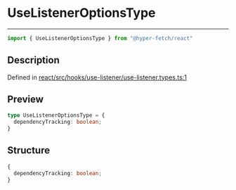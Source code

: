 

# UseListenerOptionsType

<div class="api-docs__separator" data-reactroot="">

---

</div><div class="api-docs__import" data-reactroot="">

```ts
import { UseListenerOptionsType } from "@hyper-fetch/react"
```

</div><div class="api-docs__section">

## Description

</div><div class="api-docs__description"><span class="api-docs__do-not-parse">



</span></div><p class="api-docs__definition">

Defined in [react/src/hooks/use-listener/use-listener.types.ts:1](https://github.com/BetterTyped/hyper-fetch/blob/c44d728f/packages/react/src/hooks/use-listener/use-listener.types.ts#L1)

</p><div class="api-docs__section">

## Preview

</div><div class="api-docs__preview type">

```ts
type UseListenerOptionsType = {
  dependencyTracking: boolean; 
}
```

</div><div class="api-docs__section">

## Structure

</div><div class="api-docs__returns">

```ts
{
  dependencyTracking: boolean;
}
```

</div>